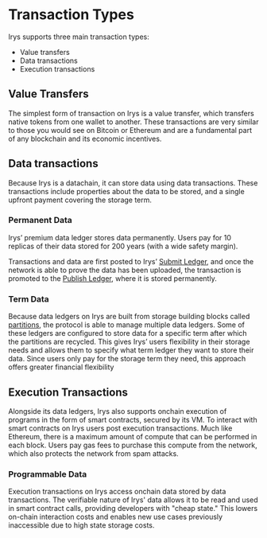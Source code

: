 # Transaction Types

Irys supports three main transaction types:

- Value transfers
- Data transactions
- Execution transactions

## Value Transfers

The simplest form of transaction on Irys is a value transfer, which transfers native tokens from one wallet to another. These transactions are very similar to those you would see on Bitcoin or Ethereum and are a fundamental part of any blockchain and its economic incentives.

## Data transactions

Because Irys is a datachain, it can store data using data transactions. These transactions include properties about the data to be stored, and a single upfront payment covering the storage term.

### Permanent Data

Irys’ premium data ledger stores data permanently. Users pay for 10 replicas of their data stored for 200 years (with a wide safety margin).

Transactions and data are first posted to Irys’ [Submit Ledger](/protocol/ledgers#submit-ledger), and once the network is able to prove the data has been uploaded, the transaction is promoted to the [Publish Ledger](/protocol/ledgers#permanent-data-publish-ledger), where it is stored permanently.

### Term Data

Because data ledgers on Irys are built from storage building blocks called [partitions](/protocol/partitions), the protocol is able to manage multiple data ledgers. Some of these ledgers are configured to store data for a specific term after which the partitions are recycled. This gives Irys’ users flexibility in their storage needs and allows them to specify what term ledger they want to store their data. Since users only pay for the storage term they need, this approach offers greater financial flexibility

## Execution Transactions

Alongside its data ledgers, Irys also supports onchain execution of programs in the form of smart contracts, secured by its VM. To interact with smart contracts on Irys users post execution transactions. Much like Ethereum, there is a maximum amount of compute that can be performed in each block. Users pay gas fees to purchase this compute from the network, which also protects the network from spam attacks.

### Programmable Data

Execution transactions on Irys access onchain data stored by data transactions. The verifiable nature of Irys' data allows it to be read and used in smart contract calls, providing developers with "cheap state." This lowers on-chain interaction costs and enables new use cases previously inaccessible due to high state storage costs.
